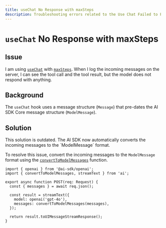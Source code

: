 ```yaml
---
title: useChat No Response with maxSteps
description: Troubleshooting errors related to the Use Chat Failed to Parse Stream error.
---
```


# `useChat` No Response with maxSteps

## Issue

I am using [`useChat`](/docs/reference/ai-sdk-ui/use-chat) with [`maxSteps`](/docs/reference/ai-sdk-ui/use-chat#max-steps).
When I log the incoming messages on the server, I can see the tool call and the tool result, but the model does not respond with anything.

## Background

The `useChat` hook uses a message structure (`Message`) that pre-dates the AI SDK Core message structure (`ModelMessage`).

## Solution

<Note title="warning">
  This solution is outdated. The AI SDK now automatically converts the incoming
  messages to the `ModelMessage` format.
</Note>

To resolve this issue, convert the incoming messages to the `ModelMessage` format using the [`convertToModelMessages`](/docs/reference/ai-sdk-ui/convert-to-core-messages) function.

```tsx highlight="9"
import { openai } from '@ai-sdk/openai';
import { convertToModelMessages, streamText } from 'ai';

export async function POST(req: Request) {
  const { messages } = await req.json();

  const result = streamText({
    model: openai('gpt-4o'),
    messages: convertToModelMessages(messages),
  });

  return result.toUIMessageStreamResponse();
}
```
